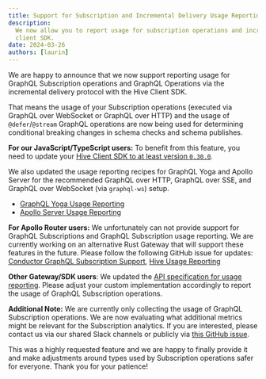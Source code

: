 ```yaml
---
title: Support for Subscription and Incremental Delivery Usage Reporting (Defer/Stream)
description:
  We now allow you to report usage for subscription operations and incremental delivery with the
  client SDK.
date: 2024-03-26
authors: [laurin]
---
```


We are happy to announce that we now support reporting usage for GraphQL Subscription operations and
GraphQL Operations via the incremental delivery protocol with the Hive Client SDK.

That means the usage of your Subscription operations (executed via GraphQL over WebSocket or GraphQL
over HTTP) and the usage of `@defer`/`@stream` GraphQL operations are now being used for determining
conditional breaking changes in schema checks and schema publishes.

**For our JavaScript/TypeScript users:** To benefit from this feature, you need to update your
[Hive Client SDK to at least version `0.30.0`](https://github.com/kamilkisiela/graphql-hive/releases/tag/%40graphql-hive%2Fclient%400.30.0).

We also updated the usage reporting recipes for GraphQL Yoga and Apollo Server for the recommended
GraphQL over HTTP, GraphQL over SSE, and GraphQL over WebSocket (via `graphql-ws`) setup.

- [GraphQL Yoga Usage Reporting](/docs/integrations/graphql-yoga#usage-reporting)
- [Apollo Server Usage Reporting](/docs/integrations/apollo-server#usage-reporting)

**For Apollo Router users:** We unfortunately can not provide support for GraphQL Subscriptions and
GraphQL Subscription usage reporting. We are currently working on an alternative Rust Gateway that
will support these features in the future. Please follow the following GitHub issue for updates:
[Conductor GraphQL Subscription Support](https://github.com/the-guild-org/conductor/issues/14),
[Hive Usage Reporting](https://github.com/the-guild-org/conductor/issues/369)

**Other Gateway/SDK users**: We updated the
[API specification for usage reporting](/docs/specs/usage-reports). Please adjust your custom
implementation accordingly to report the usage of GraphQL Subscription operations.

**Additional Note:** We are currently only collecting the usage of GraphQL Subscription operations.
We are now evaluating what additional metrics might be relevant for the Subscription analytics. If
you are interested, please contact us via our shared Slack channels or publicly via
[this GitHub issue](https://github.com/kamilkisiela/graphql-hive/issues/3290).

This was a highly requested feature and we are happy to finally provide it and make adjustments
around types used by Subscription operations safer for everyone. Thank you for your patience!
